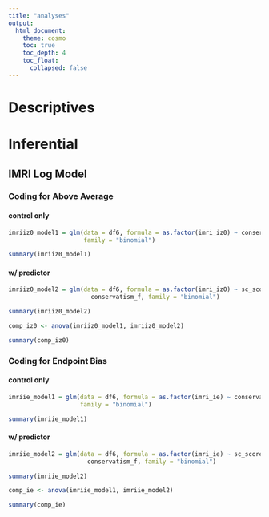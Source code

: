 ```yaml
---
title: "analyses"
output: 
  html_document:
    theme: cosmo
    toc: true
    toc_depth: 4
    toc_float:
      collapsed: false
---
```


# Descriptives

# Inferential
## IMRI Log Model
### Coding for Above Average
#### control only
```r
imriiz0_model1 = glm(data = df6, formula = as.factor(imri_iz0) ~ conservatism_f,
                     family = "binomial")

summary(imriiz0_model1)
```

#### w/ predictor
```r
imriiz0_model2 = glm(data = df6, formula = as.factor(imri_iz0) ~ sc_scored + 
                       conservatism_f, family = "binomial")

summary(imriiz0_model2)
```

```r
comp_iz0 <- anova(imriiz0_model1, imriiz0_model2)

summary(comp_iz0)
```

### Coding for Endpoint Bias
#### control only
```r
imriie_model1 = glm(data = df6, formula = as.factor(imri_ie) ~ conservatism_f, 
                    family = "binomial")

summary(imriie_model1)
```

#### w/ predictor
```r
imriie_model2 = glm(data = df6, formula = as.factor(imri_ie) ~ sc_scored + 
                      conservatism_f, family = "binomial")

summary(imriie_model2)
```

```r
comp_ie <- anova(imriie_model1, imriie_model2)

summary(comp_ie)
```

